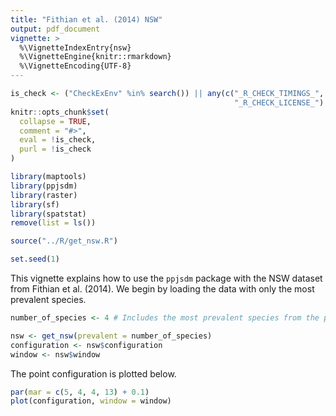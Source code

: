 ```yaml
---
title: "Fithian et al. (2014) NSW"
output: pdf_document
vignette: >
  %\VignetteIndexEntry{nsw}
  %\VignetteEngine{knitr::rmarkdown}
  %\VignetteEncoding{UTF-8}
---
```

  
```r
is_check <- ("CheckExEnv" %in% search()) || any(c("_R_CHECK_TIMINGS_",
                                                  "_R_CHECK_LICENSE_") %in% names(Sys.getenv()))
knitr::opts_chunk$set(
  collapse = TRUE,
  comment = "#>",
  eval = !is_check,
  purl = !is_check
)

```

```r
library(maptools)
library(ppjsdm)
library(raster)
library(sf)
library(spatstat)
remove(list = ls())

source("../R/get_nsw.R")

set.seed(1)
```

This vignette explains how to use the `ppjsdm` package with the NSW dataset from Fithian et al. (2014).
We begin by loading the data with only the most prevalent species.

```r
number_of_species <- 4 # Includes the most prevalent species from the plot

nsw <- get_nsw(prevalent = number_of_species)
configuration <- nsw$configuration
window <- nsw$window
```

The point configuration is plotted below.

```r
par(mar = c(5, 4, 4, 13) + 0.1)
plot(configuration, window = window)
```
